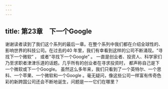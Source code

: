 ```yaml
---
---
---
```

title: 第23章　下一个Google
---




谢谢读者读到了我们这个系列的最后一章。在整个系列中我们都在介绍全球性的、影响世界的科技公司。在过去的40 年里，我们有幸看到这样的公司不断涌现。“寻找下一个微软” ， 或者“寻找下一个Google” 。 一直是创业者、投资人、科学家们乃至求职者津津乐道的话题。几乎所有的创业者在寻求投资时， 都声称自己是下一个微软或下一个Google。 虽然这么多年来，我们只看到了一个英特尔、一个思科、一个苹果、一个微软和一个Google 。毫无疑问，像这些公司一样富有传奇色彩的新跨国公司还会不断地诞生，问题是一一它们在哪里？
